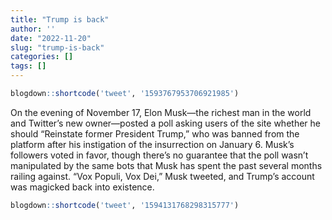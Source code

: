 ```yaml
---
title: "Trump is back"
author: ''
date: "2022-11-20"
slug: "trump-is-back"
categories: []
tags: []
---
```


```r
blogdown::shortcode('tweet', '1593767953706921985')
```



On the evening of November 17, Elon Musk—the richest man in the world and Twitter’s new owner—posted a poll asking users of the site whether he should “Reinstate former President Trump,” who was banned from the platform after his instigation of the insurrection on January 6. Musk’s followers voted in favor, though there’s no guarantee that the poll wasn’t manipulated by the same bots that Musk has spent the past several months railing against. “Vox Populi, Vox Dei,” Musk tweeted, and Trump’s account was magicked back into existence.


```r
blogdown::shortcode('tweet', '1594131768298315777')
```